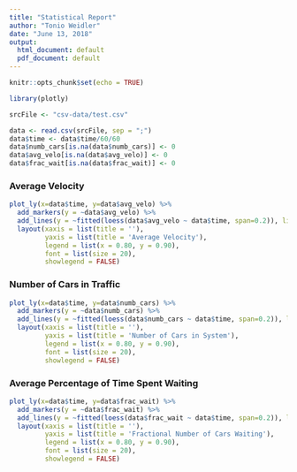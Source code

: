 ```yaml
---
title: "Statistical Report"
author: "Tonio Weidler"
date: "June 13, 2018"
output:
  html_document: default
  pdf_document: default
---
```


```r
knitr::opts_chunk$set(echo = TRUE)

library(plotly)
```

```r
srcFile <- "csv-data/test.csv"

data <- read.csv(srcFile, sep = ";")
data$time <- data$time/60/60
data$numb_cars[is.na(data$numb_cars)] <- 0
data$avg_velo[is.na(data$avg_velo)] <- 0
data$frac_wait[is.na(data$frac_wait)] <- 0
```

### Average Velocity
```r
plot_ly(x=data$time, y=data$avg_velo) %>%
  add_markers(y = ~data$avg_velo) %>%
  add_lines(y = ~fitted(loess(data$avg_velo ~ data$time, span=0.2)), line=list(color="red", width=3)) %>%
  layout(xaxis = list(title = ''),
         yaxis = list(title = 'Average Velocity'),
         legend = list(x = 0.80, y = 0.90),
         font = list(size = 20),
         showlegend = FALSE)
```

### Number of Cars in Traffic
```r
plot_ly(x=data$time, y=data$numb_cars) %>%
  add_markers(y = ~data$numb_cars) %>%
  add_lines(y = ~fitted(loess(data$numb_cars ~ data$time, span=0.2)), line=list(color="red", width=3)) %>%
  layout(xaxis = list(title = ''),
         yaxis = list(title = 'Number of Cars in System'),
         legend = list(x = 0.80, y = 0.90),
         font = list(size = 20),
         showlegend = FALSE)
```

### Average Percentage of Time Spent Waiting
```r
plot_ly(x=data$time, y=data$frac_wait) %>%
  add_markers(y = ~data$frac_wait) %>%
  add_lines(y = ~fitted(loess(data$frac_wait ~ data$time, span=0.2)), line=list(color="red", width=3)) %>%
  layout(xaxis = list(title = ''),
         yaxis = list(title = 'Fractional Number of Cars Waiting'),
         legend = list(x = 0.80, y = 0.90),
         font = list(size = 20),
         showlegend = FALSE)

```